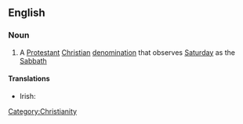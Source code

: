 ==English==

===Noun===
{{wikipedia}}
{{en-noun|sg=[[seventh|Seventh]]-[[day]] [[adventist|Adventist]] [[church|Church]]|-}}

# A [[Protestant]] [[Christian]] [[denomination]] that observes [[Saturday]] as the [[Sabbath]]

====Translations====
{{trans-top|Christian denomination}}
* Irish: {{t|ga|Eaglais Aidbhinteach an 7ú Lá|f|xs=Irish}}
{{trans-mid}}
{{trans-bottom}}

[[Category:Christianity]]